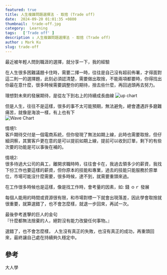 ```yaml
---
featured: true
title: 人生複雜問題選擇法 - 取捨 (Trade off)
date:  2024-09-20 01:01:35 +0800
thumbnail:  trade-off.jpg
category:  Learning  
tags:   ['Trade off' ]
description : 人生複雜問題選擇法 - 取捨 (Trade off)
author : Mark Ku
slug: trade-off
---
```

最近被年輕人問到職涯的選擇，就分享一下，我的經驗

在人生很多困難議題卡住時，需要二擇一時，往往是自己沒有超前佈署，才得面對這二則一的選擇題，此刻必須認清楚，需要做出取捨，不能兩項都要時，你得找出你最在意什麼，很多時候需要調整你的期待，捨去些什麼，再回過頭再去努力。  

理想對未來的發展期待，是從左下到右上的持續成長曲線
![up chart](up-chart.png)

但是人生，往往不是這樣，很多的事不太可能預期，無法避免，總會遭遇許多磨難痛苦，就像是海浪一樣，有上也有下  
![Wave Chart](wave.png)

情境1:  
客戶期待交付是一個電商系統，但你發現了無法如期上線，此時也需要取捨，但仔細洞察，其實客戶更在意的是可以提前如期上線，提前可以收到訂單，剩下的有些次要的功能是可以事後在補的。  

情境2:  
很多待過大公司的員工，離開求職時時，往往會卡在，我過去領多少的薪資，我找下份工作也要這樣的薪資，但你原本的技能和專業，過去的技能只能服務於原單位，市場可能沒什麼需要，很多時候，達不到，就需要重頭來過。  

在工作很多時候也是這樣，像是找工作時，會考量的因素，如: 錢 ｏｒ 發展 

每個人能用的時間或資源很有限，和市場對標一下就會出現落差，因此學會取捨就很重要，就算選錯了，也不會怎麼樣，就退一步回來，再試一次。  

最後參考進擊的巨人的金句  
『什麼都無法捨棄的人，絕對沒有能力改變任何事物。』

選錯了，也不會怎麼樣，
人生沒有真正的失敗，也沒有真正的成功，再重頭回來，最終讓自己處在持續夠久穩定中。

## 參考
大人學

